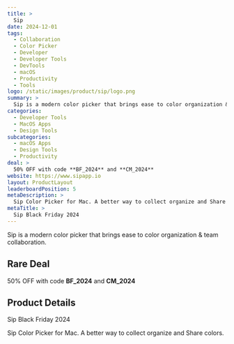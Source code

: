 ```yaml
---
title: >
  Sip
date: 2024-12-01
tags:
  - Collaboration
  - Color Picker
  - Developer
  - Developer Tools
  - DevTools
  - macOS
  - Productivity
  - Tools
logo: /static/images/product/sip/logo.png
summary: >
  Sip is a modern color picker that brings ease to color organization & team collaboration.
categories:
  - Developer Tools
  - MacOS Apps
  - Design Tools
subcategories:
  - macOS Apps
  - Design Tools
  - Productivity
deal: >
  50% OFF with code **BF_2024** and **CM_2024**
website: https://www.sipapp.io
layout: ProductLayout
leaderboardPosition: 5
metaDescription: >
  Sip Color Picker for Mac. A better way to collect organize and Share colors.
metaTitle: >
  Sip Black Friday 2024
---
```

Sip is a modern color picker that brings ease to color organization & team collaboration.

## Rare Deal

50% OFF with code **BF_2024** and **CM_2024**

## Product Details

Sip Black Friday 2024

Sip Color Picker for Mac. A better way to collect organize and Share colors.
